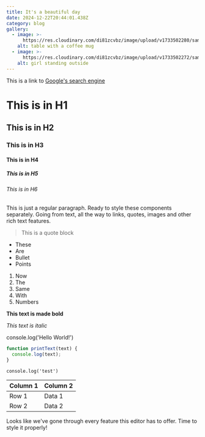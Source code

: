```yaml
---
title: It's a beautiful day
date: 2024-12-22T20:44:01.438Z
category: blog
gallery:
  - image: >-
      https://res.cloudinary.com/di81zcvbz/image/upload/v1733502280/samples/cup-on-a-table.jpg
    alt: table with a coffee mug
  - image: >-
      https://res.cloudinary.com/di81zcvbz/image/upload/v1733502272/samples/landscapes/girl-urban-view.jpg
    alt: girl standing outside
---
```


This is a link to [Google's search engine](http://www.google.com)

# This is in H1

## This is in H2

### This is in H3

#### This is in H4

##### This is in H5

###### This is in H6

This is just a regular paragraph. Ready to style these components separately. Going from text, all the way to links, quotes, images and other rich text features. 

> This is a quote block

* These
* Are
* Bullet
* Points

1. Now
2. The
3. Same
4. With
5. Numbers

**This text is made bold**

*This text is italic*

console.log('Hello World!')

```javascript
function printText(text) {
  console.log(text);
}
```

`console.log('test')`

| Column 1 | Column 2 |
| -------- | -------- |
| Row 1    | Data 1   |
| Row 2    | Data 2   |

Looks like we've gone through every feature this editor has to offer. Time to style it properly!
